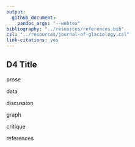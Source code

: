 ```yaml
---
output: 
  github_document: 
    pandoc_args: "--webtex"
bibliography: "../resources/references.bib"
csl: "../resources/journal-of-glaciology.csl"
link-citations: yes 
---
```


## D4 Title

prose

data

discussion 

graph 

critique 

references
